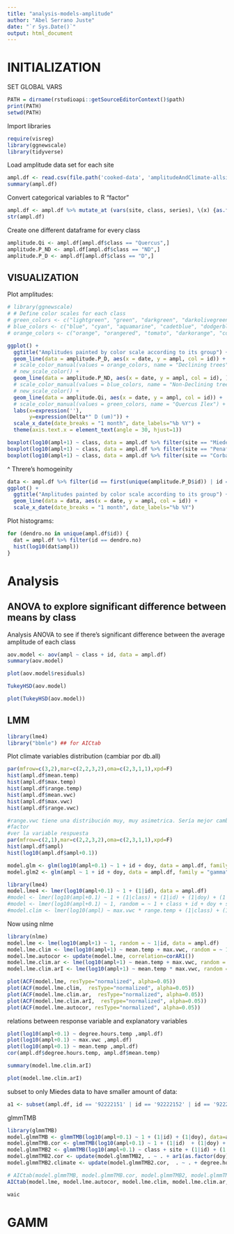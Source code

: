 ```yaml
---
title: "analysis-models-amplitude"
author: "Abel Serrano Juste"
date: "`r Sys.Date()`"
output: html_document
---
```


# INITIALIZATION
SET GLOBAL VARS
```r
PATH = dirname(rstudioapi::getSourceEditorContext()$path)
print(PATH)
setwd(PATH)
```

Import libraries
```r
require(visreg)
library(ggnewscale)
library(tidyverse)
```

Load amplitude data set for each site
```r
ampl.df <- read.csv(file.path('cooked-data', 'amplitudeAndClimate-allsites.csv'))
summary(ampl.df)
```

Convert categorical variables to R "factor"
```r
ampl.df <- ampl.df %>% mutate_at (vars(site, class, series), \(x) {as.factor(x)}) %>% mutate(date = as.Date(date)) %>% dplyr::rename(id = series)
str(ampl.df)
```

Create one different dataframe for every class
```r
amplitude.Qi <- ampl.df[ampl.df$class == "Quercus",]
amplitude.P_ND <- ampl.df[ampl.df$class == "ND",]
amplitude.P_D <- ampl.df[ampl.df$class == "D",]
```


## VISUALIZATION

Plot amplitudes:
```r
# library(ggnewscale)
# # Define color scales for each class
# green_colors <- c("lightgreen", "green", "darkgreen", "darkolivegreen", "olivedrab", "springgreen")
# blue_colors <- c("blue", "cyan", "aquamarine", "cadetblue", "dodgerblue", "darkblue")
# orange_colors <- c("orange", "orangered", "tomato", "darkorange", "coral", "tan")

ggplot() +
  ggtitle("Amplitudes painted by color scale according to its group") +
  geom_line(data = amplitude.P_D, aes(x = date, y = ampl, col = id)) +
  # scale_color_manual(values = orange_colors, name = "Declining trees") +
  # new_scale_color() +
  geom_line(data = amplitude.P_ND, aes(x = date, y = ampl, col = id), ) +
  # scale_color_manual(values = blue_colors, name = "Non-Declining trees") +
  # new_scale_color() +
  geom_line(data = amplitude.Qi, aes(x = date, y = ampl, col = id)) +
  # scale_color_manual(values = green_colors, name = "Quercus Ilex") +
  labs(x=expression(''),
       y=expression(Delta*" D (um)")) +
  scale_x_date(date_breaks = "1 month", date_labels="%b %Y") +
  theme(axis.text.x = element_text(angle = 30, hjust=1))
```

```r
boxplot(log10(ampl+1) ~ class, data = ampl.df %>% filter(site == "Miedes"))
boxplot(log10(ampl+1) ~ class, data = ampl.df %>% filter(site == "Penaflor"))
boxplot(log10(ampl+1) ~ class, data = ampl.df %>% filter(site == "Corbalan"))
```
^ Threre's homogeinity

```r
data <- ampl.df %>% filter(id == first(unique(amplitude.P_D$id)) | id == first(unique(amplitude.Qi$id)) | id == first(unique(amplitude.P_ND$id)))
ggplot() +
  ggtitle("Amplitudes painted by color scale according to its group") +
  geom_line(data = data, aes(x = date, y = ampl, col = id)) +
  scale_x_date(date_breaks = "1 month", date_labels="%b %Y")
```

Plot histograms:
```r
for (dendro.no in unique(ampl.df$id)) {
  dat = ampl.df %>% filter(id == dendro.no)
  hist(log10(dat$ampl))
}
```

# Analysis

## ANOVA to explore significant difference between means by class
Analysis ANOVA to see if there's significant difference between the average amplitude of each class

```r
aov.model <- aov(ampl ~ class + id, data = ampl.df)
summary(aov.model)
```

```r
plot(aov.model$residuals)
```

```r
TukeyHSD(aov.model)
```

```r
plot(TukeyHSD(aov.model))
```

## LMM
```r
library(lme4)
library("bbmle") ## for AICtab
```

Plot climate variables distribution
(cambiar por db.all)
```r
par(mfrow=c(3,2),mar=c(2,2,3,2),oma=c(2,3,1,1),xpd=F)
hist(ampl.df$mean.temp)
hist(ampl.df$max.temp)
hist(ampl.df$range.temp)
hist(ampl.df$mean.vwc)
hist(ampl.df$max.vwc)
hist(ampl.df$range.vwc)
```

```r
#range.vwc tiene una distribución muy, muy asimetrica. Sería mejor cambiarla por
#factor
#ver la variable respuesta
par(mfrow=c(2,1),mar=c(2,2,3,2),oma=c(2,3,1,1),xpd=F)
hist(ampl.df$ampl)
hist(log10(ampl.df$ampl+0.1))
```

```r
model.glm <- glm(log10(ampl+0.1) ~ 1 + id + doy, data = ampl.df, family = "gaussian")
model.glm2 <- glm(ampl ~ 1 + id + doy, data = ampl.df, family = "gamma")
```


```r
library(lme4)
model.lme4 <- lmer(log10(ampl+0.1) ~ 1 + (1|id), data = ampl.df)
#model <- lmer(log10(ampl+0.1) ~ 1 + (1|class) + (1|id) + (1|doy) + (1|site), data = ampl.df)
#model <- lmer(log10(ampl+0.1) ~ 1, random = ~ 1 + class + id + doy + site, data = ampl.df)
#model.clim <- lmer(log10(ampl) ~ max.vwc * range.temp + (1|class) + (1|id) + (1|doy) + (1|site) , data = ampl.df)
```

Now using nlme
```r
library(nlme)
model.lme <- lme(log10(ampl+1) ~ 1, random = ~ 1|id, data = ampl.df)
model.lme.clim <- lme(log10(ampl+1) ~ mean.temp + max.vwc, random = ~ 1|id, data = ampl.df)
model.lme.autocor <- update(model.lme, correlation=corAR1())
model.lme.clim.ar <- lme(log10(ampl+1) ~ mean.temp + max.vwc, random = ~ 1|id, correlation=corAR1(), data = ampl.df)
model.lme.clim.arI <- lme(log10(ampl+1) ~ mean.temp * max.vwc, random = ~ 1|id, correlation=corAR1(), data = ampl.df)
```

```r
plot(ACF(model.lme, resType="normalized", alpha=0.05))
plot(ACF(model.lme.clim,  resType="normalized", alpha=0.05))
plot(ACF(model.lme.clim.ar,  resType="normalized", alpha=0.05))
plot(ACF(model.lme.clim.arI,  resType="normalized", alpha=0.05))
plot(ACF(model.lme.autocor, resType="normalized", alpha=0.05))
```

relations between response variable and explanatory variables
```r
plot(log10(ampl+0.1) ~ degree.hours.temp ,ampl.df)
plot(log10(ampl+0.1) ~ max.vwc ,ampl.df)
plot(log10(ampl+0.1) ~ mean.temp ,ampl.df)
cor(ampl.df$degree.hours.temp, ampl.df$mean.temp)
```

```r
summary(model.lme.clim.arI)
```
```r
plot(model.lme.clim.arI)
```


subset to only Miedes data to have smaller amount of data:
```r
a1 <- subset(ampl.df, id == '92222151' | id == '92222152' | id == '92222153')
```

glmmTMB
```r
library(glmmTMB)
model.glmmTMB <- glmmTMB(log10(ampl+0.1) ~ 1 + (1|id) + (1|doy), data=ampl.df, family=gaussian) # add up 
model.glmmTMB.cor <- glmmTMB(log10(ampl+0.1) ~ 1 + (1|id)  + (1|doy) + ar1(as.factor(doy)-1|id), data=ampl.df, family=gaussian) # add up temporal autocorrelation
model.glmmTMB2 <- glmmTMB(log10(ampl+0.1) ~ class + site + (1|id) + (1|doy), data=ampl.df, family=gaussian)
model.glmmTMB2.cor <- update(model.glmmTMB2, . ~ . + ar1(as.factor(doy)-1|id))
model.glmmTMB2.climate <- update(model.glmmTMB2.cor,  . ~ . + degree.hours.temp + max.vwc)
```

```r
# AICtab(model.glmmTMB, model.glmmTMB.cor, model.glmmTMB2, model.glmmTMB2.cor, model.lme4, model.glm, model.lme, model.lme.autocor, model.lme.clim, model.lme.clim.ar, model.glmmTMB2.climate, weights=TRUE, delta = T, base = T)
AICtab(model.lme, model.lme.autocor, model.lme.clim, model.lme.clim.ar, model.lme.clim.arI, weights=TRUE, delta = T, base = T)
```

```r
waic

```



# GAMM
```r

```

